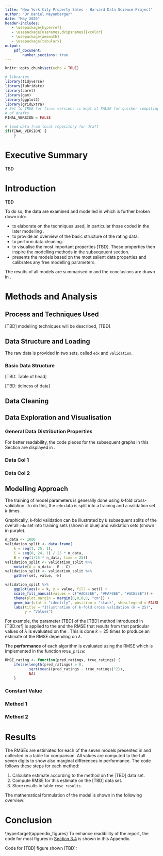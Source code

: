 ```yaml
---
title: "New York City Property Sales - Harvard Data Science Project"
author: "Dr Daniel Mayenberger"
date: "May 2020"
header-includes:
   - \usepackage{hyperref}
   - \usepackage[usenames,dvipsnames]{xcolor}
   - \usepackage{amsmath}
   - \usepackage{tabularx}
output: 
    pdf_document:
        number_sections: true
---
```


```r
knitr::opts_chunk$set(echo = TRUE)
```


```r
# libraries
library(tidyverse)
library(lubridate)
library(caret)
library(gam)
library(ggplot2)
library(gridExtra)
# Set to TRUE for final version, is kept at FALSE for quicker compiling
# of drafts
FINAL_VERSION = FALSE

# load data from local repository for draft
if(FINAL_VERSION) {
    }
```

\newcommand{\blueref}[2]{\href{#1}{\textcolor{blue}{#2}}}
\newcommand{\greenref}[1]
{\color{green}\underline{{\color{black}\autoref{#1}}}\color{black}{}}
\newcommand{\greenuline}[1]
{\color{green}\underline{{\color{black}#1}}\color{black}{}}

# Executive Summary
TBD

# Introduction
TBD

To do so, the data are examined and modelled in 
\greenref{methods} which is further broken down into:

* \greenref{methods_techniques} to elaborate on the techniques used, in 
particular those coded in the later modelling \greenref{methods_modelling}.
* \greenref{methods_data_structure} to provide an overview of the basic
structure of the rating data.
* \greenref{methods_data_cleaning} to perform data cleaning.
* \greenref{methods_data_exp_vis} to visualise the most important 
properties [TBD]. These properties then inspire the modelling methods
in the subseqeuent section.
* \greenref{methods_modelling} presents the models based on the most
salient data properties and calibrates any free modelling parameters.

The results of all models are summarised in \greenref{results} and the
conclusions are drawn in \greenref{conclusion}.

# Methods and Analysis {#methods}

## Process and Techniques Used {#methods_techniques}

[TBD] modelling techniques will be described, [TBD].

## Data Structure and Loading {#methods_data_structure}
The raw data is provided in two sets, called `edx` and `validation`.


### Basic Data Structure
[TBD: Table of head]


[TBD: tidiness of data]

## Data Cleaning {#methods_data_cleaning}

## Data Exploration and Visualisation {#methods_data_exp_vis}

### General Data Distribution Properties
For better readability, the code pieces for the subsequent graphs in this Section
are displayed in \hyperlink{appendix_figures}{\greenuline{Appendix A}}.


### Data Col 1 {#data_1}


### Data Col 2 {#data_2}


## Modelling Approach {#methods_modelling}
The training of model parameters is generally done using k-fold 
cross-validation. To do this, the `edx` data is split into a training and
a validation set $k$ times. 

Graphically, k-fold validation can be illustrated by $k$ subsequent splits of
the overall `edx` set into training sets (shown in blue) and validation sets
(shown in purple).

```r
n_data <- 1000
validation_split <- data.frame(
    k = seq(1, 25, 1),
    C = seq(0, 24, 1) / 25 * n_data,
    B = rep(1/25 * n_data, time = 25))
validation_split <- validation_split %>%
    mutate(A = n_data - B - C)
validation_split <- validation_split %>%
    gather(set, value, -k) 

validation_split %>%
    ggplot(aes(x = k, y = value, fill = set)) +
    scale_fill_manual(values = c("#ACE5EE", "#FAF0BE", "#ACE5EE")) +
    theme(plot.margin = margin(0,0,0,0, "cm")) +
    geom_bar(stat = "identity", position = "stack", show.legend = FALSE) +
    labs(title = "Illustration of k-fold cross validation (k = 25)",
         y = "Values")
```
\definecolor{blizzardblue}{rgb}{0.67, 0.9, 0.93}
\definecolor{blond}{rgb}{0.98, 0.94, 0.75}

For example, the parameter [TBD] of the [TBD] method introduced in
[TBD:ref] is applied to the
\colorbox{blizzardblue}{training data} and the RMSE that results from that
particular values of $\lambda$ is evaluated on the \colorbox{blond}{validation
data}. This is done $k=25$ times to produce an estimate of the RMSE depending on
$\lambda$.

The **performance** of each algorithm is evaluated using the RMSE which is
implemented in the function `RMSE_price`:

```r
RMSE_rating <- function(pred_ratings, true_ratings) {
    ifelse(length(pred_ratings) > 0,
           sqrt(mean((pred_ratings - true_ratings)^2)),
           NA)
    }
```

### Constant Value


### Method 1


### Method 2



# Results {#results}
The RMSEs are estimated for each of the seven models presented in 
\greenref{methods_modelling} and collected in a table for comparison. All
values are computed to the full seven digits to show also marginal differences 
in performance. The code follows these steps for each method:

1. Calculate estimate according to the method on the [TBD] data set.
2. Compute RMSE for this estimate on the [TBD] data set.
3. Store results in table `rmse_results`.

The mathematical formulation of the model is shown in the following
overview:

\begin{table}[htbp] \centering
\begin{tabularx}{\textwidth}{| X | X |}
    \hline
    Method  & Model Formula \\ 
    \hline \hline
    [Model]  &  [Formula] \\ \hline
\end{tabularx}
\end{table}


# Conclusion {#conclusion}


\newpage
\fontsize{14}{16}\selectfont{\textbf{Appendix A - Code of Figures}}

\hypertarget{appendix_figures} To enhance readibility of the report, the code
for most figures in [Section 3.4](methods_data_exp_vis) is shown in this
Appendix.

\fontsize{12}{14}\selectfont{}
\textbf{Figures in Section 3.4.1 - General Data Distribution}

<!-- \hypertarget{label} -->
Code for [TBD] figure shown [TBD]:

